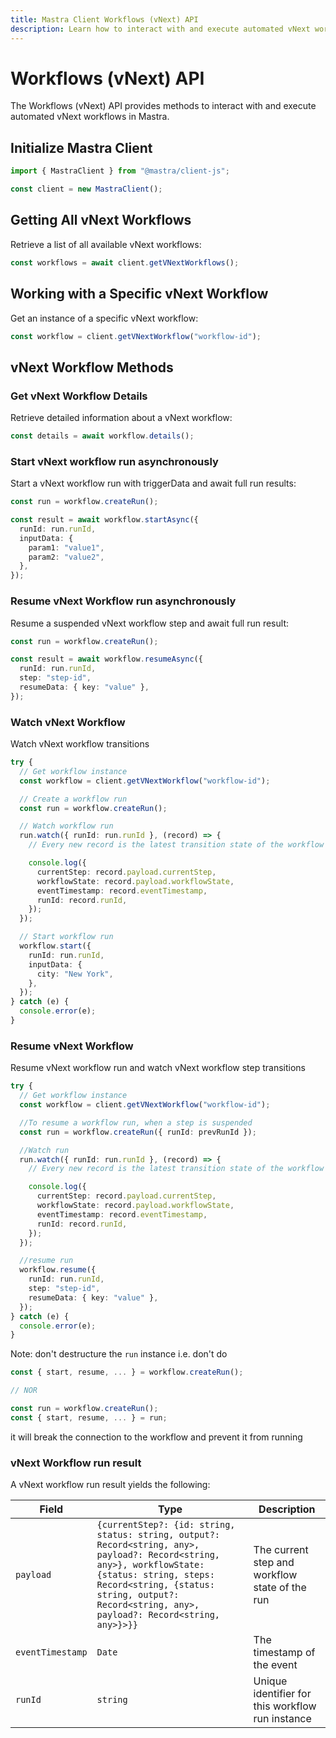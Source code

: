 ```yaml
---
title: Mastra Client Workflows (vNext) API
description: Learn how to interact with and execute automated vNext workflows in Mastra using the client-js SDK.
---
```


# Workflows (vNext) API

The Workflows (vNext) API provides methods to interact with and execute automated vNext workflows in Mastra.

## Initialize Mastra Client

```typescript
import { MastraClient } from "@mastra/client-js";

const client = new MastraClient();
```

## Getting All vNext Workflows

Retrieve a list of all available vNext workflows:

```typescript
const workflows = await client.getVNextWorkflows();
```

## Working with a Specific vNext Workflow

Get an instance of a specific vNext workflow:

```typescript
const workflow = client.getVNextWorkflow("workflow-id");
```

## vNext Workflow Methods

### Get vNext Workflow Details

Retrieve detailed information about a vNext workflow:

```typescript
const details = await workflow.details();
```

### Start vNext workflow run asynchronously

Start a vNext workflow run with triggerData and await full run results:

```typescript
const run = workflow.createRun();

const result = await workflow.startAsync({
  runId: run.runId,
  inputData: {
    param1: "value1",
    param2: "value2",
  },
});
```

### Resume vNext Workflow run asynchronously

Resume a suspended vNext workflow step and await full run result:

```typescript
const run = workflow.createRun();

const result = await workflow.resumeAsync({
  runId: run.runId,
  step: "step-id",
  resumeData: { key: "value" },
});
```

### Watch vNext Workflow

Watch vNext workflow transitions

```typescript
try {
  // Get workflow instance
  const workflow = client.getVNextWorkflow("workflow-id");

  // Create a workflow run
  const run = workflow.createRun();

  // Watch workflow run
  run.watch({ runId: run.runId }, (record) => {
    // Every new record is the latest transition state of the workflow run

    console.log({
      currentStep: record.payload.currentStep,
      workflowState: record.payload.workflowState,
      eventTimestamp: record.eventTimestamp,
      runId: record.runId,
    });
  });

  // Start workflow run
  workflow.start({
    runId: run.runId,
    inputData: {
      city: "New York",
    },
  });
} catch (e) {
  console.error(e);
}
```

### Resume vNext Workflow

Resume vNext workflow run and watch vNext workflow step transitions

```typescript
try {
  // Get workflow instance
  const workflow = client.getVNextWorkflow("workflow-id");

  //To resume a workflow run, when a step is suspended
  const run = workflow.createRun({ runId: prevRunId });

  //Watch run
  run.watch({ runId: run.runId }, (record) => {
    // Every new record is the latest transition state of the workflow run

    console.log({
      currentStep: record.payload.currentStep,
      workflowState: record.payload.workflowState,
      eventTimestamp: record.eventTimestamp,
      runId: record.runId,
    });
  });

  //resume run
  workflow.resume({
    runId: run.runId,
    step: "step-id",
    resumeData: { key: "value" },
  });
} catch (e) {
  console.error(e);
}
```

Note: don't destructure the `run` instance
i.e. don't do
```typescript
const { start, resume, ... } = workflow.createRun();

// NOR

const run = workflow.createRun();
const { start, resume, ... } = run;
```
it will break the connection to the workflow and prevent it from running


### vNext Workflow run result

A vNext workflow run result yields the following:

| Field            | Type                                                                                                                                                                                                                                               | Description                                      |
| ---------------- | -------------------------------------------------------------------------------------------------------------------------------------------------------------------------------------------------------------------------------------------------- | ------------------------------------------------ |
| `payload`        | `{currentStep?: {id: string, status: string, output?: Record<string, any>, payload?: Record<string, any>}, workflowState: {status: string, steps: Record<string, {status: string, output?: Record<string, any>, payload?: Record<string, any>}>}}` | The current step and workflow state of the run   |
| `eventTimestamp` | `Date`                                                                                                                                                                                                                                             | The timestamp of the event                       |
| `runId`          | `string`                                                                                                                                                                                                                                           | Unique identifier for this workflow run instance |
